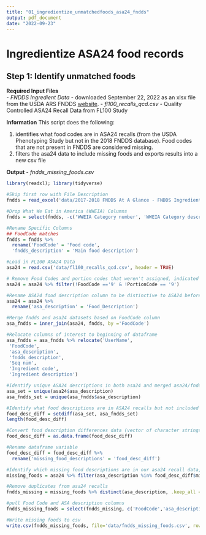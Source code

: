 ```yaml
---
title: "01_ingredientize_unmatchedfoods_asa24_fndds"
output: pdf_document
date: "2022-09-23"
---
```


# Ingredientize ASA24 food records
## Step 1: Identify unmatched foods

__Required Input Files__  
  - *FNDDS Ingredient Data* - downloaded September 22, 2022 as an xlsx file from the USDA ARS FNDDS [website](https://www.ars.usda.gov/northeast-area/beltsville-md-bhnrc/beltsville-human-nutrition-research-center/food-surveys-research-group/docs/fndds-download-databases).
  - *fl100_recalls_qcd.csv* - Quality Controlled ASA24 Recall Data from FL100 Study

__Information__
This script does the following:

  1) identifies what food codes are in ASA24 recalls (from the USDA Phenotyping Study but not in the 2018 FNDDS database). Food codes that are not present in FNDDS are considered missing.
  2) filters the asa24 data to include missing foods and exports results into a new csv file

__Output__ 
  - *fndds_missing_foods.csv*

```r
library(readxl); library(tidyverse)
```

```r
#Skip first row with File Description
fndds = read_excel('data/2017-2018 FNDDS At A Glance - FNDDS Ingredients.xlsx', skip = 1)
```

```r
#Drop What We Eat in America (WWEIA) Columns
fndds = select(fndds, -c('WWEIA Category number', 'WWEIA Category description'))

#Rename Specific Columns
## FoodCode matches
fndds = fndds %>% 
  rename('FoodCode' = 'Food code',
  'fndds_description' = 'Main food description')
```

```r
#Load in FL100 ASA24 Data
asa24 = read.csv('data/fl100_recalls_qcd.csv', header = TRUE)

# Remove Food Codes and portion codes that weren't assigned, indicated by value 9, in ASA24 recall data
asa24 = asa24 %>% filter(!FoodCode =='9' & !PortionCode == '9')
```

```r
#Rename ASA24 food description column to be distinctive to ASA24 before merging datasets.
asa24 = asa24 %>% 
  rename('asa_description' = 'Food_Description')
```

```r
#Merge fndds and asa24 datasets based on FoodCode column
asa_fndds = inner_join(asa24, fndds, by ='FoodCode')
```

```r
#Relocate columns of interest to beginning of dataframe
asa_fndds = asa_fndds %>% relocate('UserName',
 'FoodCode',
 'asa_description',
 'fndds_description',
 'Seq num',
 'Ingredient code',
 'Ingredient description')
```

```r
#Identify unique ASA24 descriptions in both asa24 and merged asa24/fndds dataframes
asa_set = unique(asa24$asa_description)
asa_fndds_set = unique(asa_fndds$asa_description)
```

```r
#Identify what food descriptions are in ASA24 recalls but not included in FNDDS 
food_desc_diff = setdiff(asa_set, asa_fndds_set)
length(food_desc_diff)
```

```r
#Convert food description differences data (vector of character strings) to dataframe object
food_desc_diff = as.data.frame(food_desc_diff)

#Rename dataframe variable
food_desc_diff = food_desc_diff %>% 
  rename('missing_food_descriptions' = 'food_desc_diff')
```

```r
#Identify which missing food descriptions are in our asa24 recall data, and filter the asa24 dataframe for just those foods
missing_foods = asa24 %>% filter(asa_description %in% food_desc_diff$missing_food_descriptions)

#Remove duplicates from asa24 recalls
fndds_missing = missing_foods %>% distinct(asa_description, .keep_all = TRUE)
```

```r
#pull Food Code and ASA description columns
fndds_missing_foods = select(fndds_missing, c('FoodCode','asa_description'))

#Write missing foods to csv
write.csv(fndds_missing_foods, file='data/fndds_missing_foods.csv', row.names = FALSE)
```
